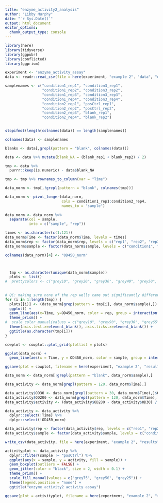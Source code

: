 ```yaml
---
title: "enzyme_activity2_analysis"
author: "Libby Murphy"
date: "`r Sys.Date()`"
output: html_document
editor_options: 
  chunk_output_type: console
---
```

```r
library(here)
library(tidyverse)
library(ggpubr)
library(conflicted)
library(ggprism)
```

```r
experiment <- "enzyme_activity_assay"
data <- readr::read_csv(file = here(experiment, "example 2", "data", "enzyme_activity2_OD450.csv"), locale=locale(encoding="latin1"))

samplenames <- c("condition1_rep1", "condition3_rep1",
                 "condition1_rep2", "condition3_rep2",
                 "condition1_rep3", "condition3_rep3",
                 "condition1_rep4", "condition3_rep4",
                 "condition2_rep1", "posCtrl_rep1",
                 "condition2_rep2", "posCtrl_rep2",
                 "condition2_rep3", "blank_rep1",
                 "condition2_rep4", "blank_rep2")
                 

stopifnot(length(colnames(data)) == length(samplenames))

colnames(data) <- samplenames

blanks <- data[,grepl(pattern = "blank", colnames(data))]

data <- data %>% mutate(blank_NA = (blank_rep1 + blank_rep2) / 2)

tmp <- data %>%
  purrr::keep(is.numeric) - data$blank_NA

tmp <- tmp %>% rownames_to_column(var = "Time")

data_norm <- tmp[,!grepl(pattern = "blank", colnames(tmp))]

data_norm <- pivot_longer(data_norm, 
                          cols = condition1_rep1:condition2_rep4, 
                          names_to = "sample")
  
data_norm <- data_norm %>% 
  separate(col = sample,
           into = c("sample", "rep"))
```

```r
times <- as.character(c(1:121))
data_norm$Time <- factor(data_norm$Time, levels = times)
data_norm$rep <- factor(data_norm$rep, levels = c("rep1", "rep2", "rep3", "rep4", "NA"))
data_norm$sample <- factor(data_norm$sample, levels = c("condition1", "condition2", "condition3", "posCtrl", "blank"))

colnames(data_norm)[4] <- "OD450_norm"



  tmp <- as.character(unique(data_norm$sample))
  plots <- list()
#  prettycolors <- c("grey10", "grey20", "grey30", "grey40", "grey50", "grey60", "grey70", "grey80", "grey90", "grey100")
  
  
# QC: making sure none of the rep wells came out significantly different than the others before I average them together
for (i in 1:length(tmp)) {
  plots[[i]] <- (data_norm[grep(pattern = tmp[i], data_norm$sample),]) %>%
  ggplot() +
  geom_line(aes(x=Time, y=OD450_norm, color = rep, group = interaction(sample, rep)), linewidth = 1.5) +
  theme_prism() +
#  scale_color_manual(values = c("grey10", "grey90", "grey30", "grey65")) + # had to put it in color because the grey is so hard to see
  theme(axis.text.x=element_blank(), axis.ticks.x=element_blank()) +
  ggtitle(as.character(tmp[i]))
}

cowplot <- cowplot::plot_grid(plotlist = plots)

ggplot(data_norm) +
  geom_line(aes(x = Time, y = OD450_norm, color = sample, group = interaction(sample, rep)))

ggsave(plot = cowplot, filename = here(experiment, "example 2", "results", "enzyme_activity2_plot.png"), device = "png", height = 10, width = 10, bg = "white")

data_norm <- data_norm[!grepl(pattern = "blank", data_norm$sample),]

```


```r
data_activity <- data_norm[grepl(pattern = 120, data_norm$Time),]

data_activity$OD30 <- data_norm[grepl(pattern = 30, data_norm$Time),]$OD450_norm
data_activity$OD200 <- data_norm[grepl(pattern = 120, data_norm$Time),]$OD450_norm
data_activity$activity <- (data_activity$OD200 - data_activity$OD30) / 90

data_activity <- data_activity %>%
  dplyr::select(!Time) %>%
  dplyr::select(!OD450_norm)

data_activity$rep <- factor(data_activity$rep, levels = c("rep1", "rep2", "rep3", "rep4", "NA"))
data_activity$sample <- factor(data_activity$sample, levels = c("condition1", "condition2", "condition3", "posCtrl"))

write_csv(data_activity, file = here(experiment, "example 2", "results", "enzyme_activity2_processeddata.csv"))
```

```r
activityplot <- data_activity %>%
  dplyr::filter(sample != "posCtrl") %>%
  ggplot(aes(x = sample, y = activity, fill = sample)) +
  geom_boxplot(outliers = FALSE) +
  geom_jitter(color = "black", size = 2, width = 0.1) +
  theme_prism() +
  scale_fill_manual(values = c("grey75", "grey50", "grey25")) +
  theme(legend.position = "none") +
  ggtitle("enzyme_activity2 activity assay")

ggsave(plot = activityplot, filename = here(experiment, "example 2", "results", "enzyme_activity2_activityPlot_yaxismod.png"), device = "png", width = 6, height = 5)

```